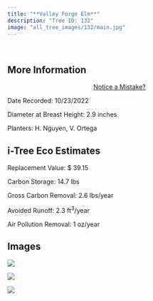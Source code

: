 ```yaml
---
title: "**Valley Forge Elm**"
description: "Tree ID: 132"
image: "all_tree_images/132/main.jpg"
---
```


<br>

## **More Information**
::: column-margin
<center><a class="button" href="https://forms.gle/W6f5nwYxrM33hF4f7">Notice a Mistake?</a></center>
:::


Date Recorded:  10/23/2022

Diameter at Breast Height:  2.9  inches

Planters:  H. Nguyen, V. Ortega

## **i-Tree Eco Estimates**


 Replacement Value: $ 39.15

 Carbon Storage:  14.7  lbs

 Gross Carbon Removal:  2.6  lbs/year

 Avoided Runoff:  2.3  ft<sup>3</sup>/year

 Air Pollution Removal:  1  oz/year

## **Images**


 ![](all_tree_images/132/IMG_6863.jpg)

 ![](all_tree_images/132/IMG_6864.jpg)

 ![](all_tree_images/132/main.jpg)
